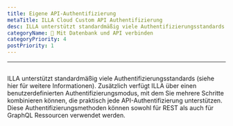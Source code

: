 ```yaml
---
title: Eigene API-Authentifizierung
metaTitle: ILLA Cloud Custom API Authentifizierung
desc: ILLA unterstützt standardmäßig viele Authentifizierungsstandards
categoryName: 📲 Mit Datenbank und API verbinden
categoryPriority: 4
postPriority: 1
---
```


* * *

## <h2 hidden>Benutzerdefinierte API-Authentifizierung</h2>

ILLA unterstützt standardmäßig viele Authentifizierungsstandards (siehe hier für weitere Informationen). 
Zusätzlich verfügt ILLA über einen benutzerdefinierten Authentifizierungsmodus, mit dem Sie mehrere Schritte kombinieren können, die praktisch jede API-Authentifizierung unterstützen. 
Diese Authentifizierungsmethoden können sowohl für REST als auch für GraphQL Ressourcen verwendet werden.
